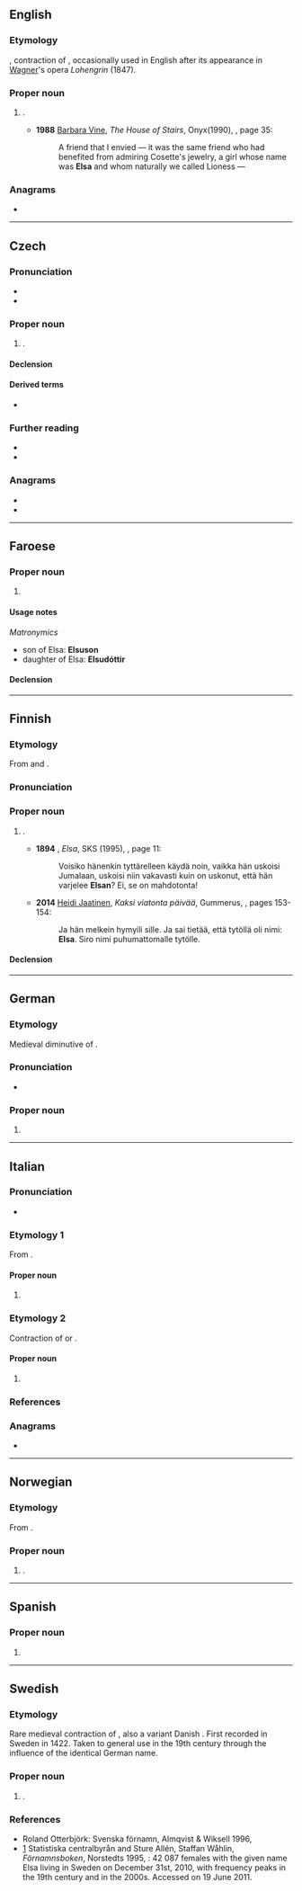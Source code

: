 {{also|elsa}}
==English==

===Etymology===
{{etyl|de|en}} {{m|de|Elsa}}, contraction of {{m|de|Elisabeth}}, occasionally used in English after its appearance in [[Wagner]]'s opera ''Lohengrin'' (1847).

===Proper noun===
{{en-proper noun}}

# {{given name|en|female|from=German|from2=Hebrew}}.
#* '''1988''' [[w:Ruth Rendell|Barbara Vine]], ''The House of Stairs'', Onyx(1990), {{ISBN|0451402111}}, page 35:
#*: A friend that I envied — it was the same friend who had benefited from admiring Cosette's jewelry, a girl whose name was '''Elsa''' and whom naturally we called Lioness —

===Anagrams===
* {{anagrams|en|a=aels|ASLE|Ales|ELAS|LAEs|LEAs|SEAL|Sale|Salé|Seal|Sela|aels|ales|lase|leas|sale|seal|sela}}

----

==Czech==

===Pronunciation===
* {{cs-IPA|elza}}
* {{hyphenation|cs|El|sa}}

===Proper noun===
{{cs-proper noun|g=f}}

# {{given name|cs|female}}.

====Declension====
{{cs-decl-noun-auto|f|El|s|a}}

====Derived terms====
* {{l|cs|Elsin}}

===Further reading===
* {{R:KNLA}}
* {{R:SSJC}}

===Anagrams===
* {{l|cs|lesy}}
* {{l|cs|sely}}

----

==Faroese==

===Proper noun===
{{head|fo|proper noun|g=f}}

# {{given name|fo|female}}

====Usage notes====
''Matronymics''
* son of Elsa: '''Elsuson'''
* daughter of Elsa: '''Elsudóttir'''

====Declension====
{{fo-decl-proper-noun-s-indef|Elsa|Elsu|Elsu|Elsu}}

----

==Finnish==

===Etymology===
From {{der|fi|de|-}} and {{der|fi|sv|-}} {{m|de|Elsa}}.

===Pronunciation===
{{fi-pronunciation}}

===Proper noun===
{{fi-proper noun}}

# {{given name|fi|female}}.
#* '''1894''' {{w|Teuvo Pakkala}}, ''Elsa'', SKS (1995), {{ISBN|951-717-841-7}}, page 11:
#*: Voisiko hänenkin tyttärelleen käydä noin, vaikka hän uskoisi Jumalaan, uskoisi niin vakavasti kuin on uskonut, että hän varjelee '''Elsan'''? Ei, se on mahdotonta!
#* '''2014''' [[w:fi:Heidi Jaatinen|Heidi Jaatinen]], ''Kaksi viatonta päivää'', Gummerus, {{ISBN|978-951-20-9511-7}}, pages 153-154:
#*: Ja hän melkein hymyili sille. Ja sai tietää, että tytöllä oli nimi: '''Elsa'''. Siro nimi puhumattomalle tytölle.

====Declension====
{{fi-decl-kala|Els|||a}}

----

==German==

===Etymology===
Medieval diminutive of {{m|de|Elisabeth}}.

===Pronunciation===
* {{IPA|de|/ˈʔɛlza/}}

===Proper noun===
{{head|de|proper noun}}

# {{given name|de|female}}

----

==Italian==

===Pronunciation===
* {{it-IPA|Èlsa|#Élsa|n2={{R:it:DiPI}}}}

===Etymology 1===
From {{etyl|la|it}} {{m|la|Elsa}}.

====Proper noun====
{{wikipedia|lang=it}}
{{it-proper noun}}

# {{place|it|river|r/Tuscany}}

===Etymology 2===
Contraction of {{m|it|Elisabetta}} or {{m|it|Elisa}}.

====Proper noun====
{{it-proper noun|f}}

# {{given name|it|female}}

===References===
<references />

===Anagrams===
* {{anagrams|it|a=aels|lesa|sale}}

----

==Norwegian==

===Etymology===
From {{m|no|Elisabet}}.

===Proper noun===
{{head|no|proper noun}}

# {{given name|no|female}}.

----

==Spanish==

===Proper noun===
{{es-proper noun|f}}

# {{given name|es|female}}

----

==Swedish==

===Etymology===
Rare medieval contraction of {{m|sv|Elisabet}}, also a variant Danish {{m|da|Else}}. First recorded in Sweden in 1422. Taken to general use in the 19th century through the influence of the identical German name.

===Proper noun===
{{sv-proper noun|c}}

# {{given name|sv|female}}.

===References===
* Roland Otterbjörk: Svenska förnamn, Almqvist & Wiksell 1996, {{ISBN|91-21-10937-0}}
* [https://web.archive.org/web/20100328044612/http://www.scb.se/Pages/NameSearch____259432.aspx] Statistiska centralbyrån and Sture Allén, Staffan Wåhlin, ''Förnamnsboken'', Norstedts 1995, {{ISBN|9119551622}}: 42 087 females with the given name Elsa living in Sweden on December 31st, 2010, with frequency peaks in the 19th century and in the 2000s. Accessed on 19 June 2011.